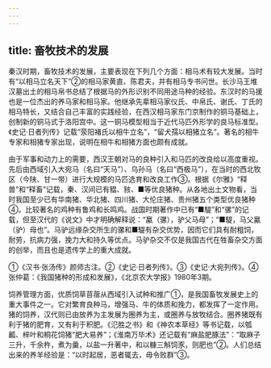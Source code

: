 ```yaml
---
---
---
```

title: 畜牧技术的发展
---



秦汉时期，畜牧技术的发展，主要表现在下列几个方面：相马术有较大发展。当时有“以相马立名天下”②的相马家黄直、陈君夫，并有相马专书问世。长沙马王堆汉墓出土的相马帛书总结了根据马的外形识别不同用途马种的经验。东汉时的马援也是一位杰出的养马家和相马家。他继承先辈相马家仪氏、中帛氏、谢氏、丁氏的相马特长，又结合自己丰富的实践经验，在西汉相马家东门京制作的铜马基础上，创制新的铜马式于洛阳宫中。这一铜马模型相当于近代马匹外形学的良马标准型。《史记·日者列传》记载“荥阳褚氏以相牛立名”，“留犬孺以相猪立名”。著名的相牛专家和相猪专家出现，说明在相牛和相猪方面也颇有成就。

由于军事和动力上的需要，西汉王朝对马的良种引入和马匹的改良给以高度重视。先后由西域引入大宛马（名曰“天马”）、乌孙马（名曰“西极马”），在当时的西北牧区（今陕、甘一带）进行大规模的马匹选育和改良工作③。根据《尔雅》“释兽”和“释畜”记载，秦、汉间已有豱、豥、■等优良猪种。从各地出土文物看，当时我国至少已有华南猪、华北猪、四川猪、大伦庄猪、贵州猪五个类型优良猪种④。比较著名的鸡种有鲁鸡和长鸣鸡。战国时期著作中已有“■騠”和“骡”的记载，但至汉代的《说文》中才明确解释说：“驘（骡），驴父马母”；“■騠，马父驘（驴）母也”。马驴远缘杂交所生的骡和■騠有杂交优势，因而它们具有耐粗饲，耐劳，抗病力强，挽力大和持久等优点。马驴杂交不仅是我国古代在牲畜杂交方面的创举，而且也是遗传学上的重大成就。

①《汉书·张汤传》颜师古注。②《史记·日者列传》。③《史记·大宛列传》。④张仲葛：《我国猪种的形成和发展》，《北京农大学报》1980年3期。

饲养管理方面，优质饲草苜蓿从西域引入试种和推广①，是我国畜牧发展史上的重大事件之一。它对繁育良种马，增强马、牛的体质和挽力，都发挥了一定作用。猪的饲养，汉代则已由放养为主发展为圈养为主，或圈养与放牧结合。圈养猪既有利于猪的肥育，又有利于积肥。《氾胜之书》和《神农本草经》等书记载，以瓠瓤、梓叶和桐花饲猪“肥大易养”；《淮南万毕术》还记载有“麻盐肥豚法”：“取麻子三升，千余杵，煮为羹，以盐一升著中，和以糠三斛饲豕，则肥也”②。人们总结出来的养羊经验是：“以时起居，恶者辄去，毋令败群”③。